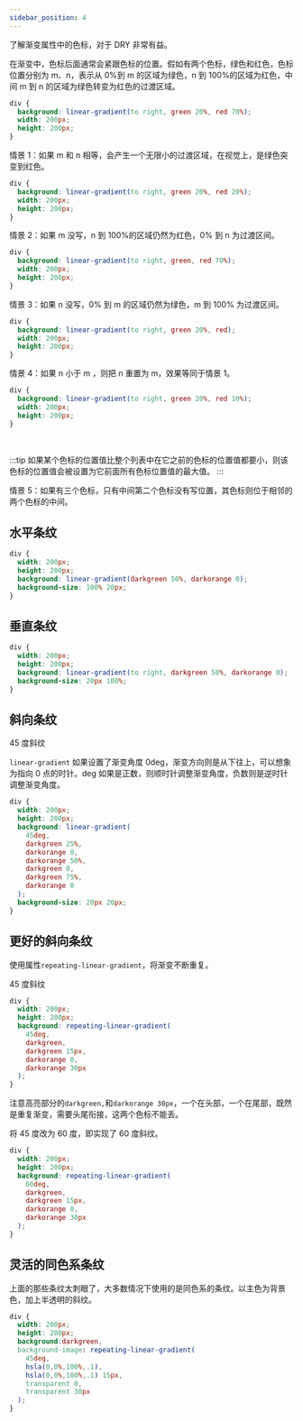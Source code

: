 ```yaml
---
sidebar_position: 4
---
```


了解渐变属性中的色标，对于 DRY 非常有益。

在渐变中，色标后面通常会紧跟色标的位置。假如有两个色标，绿色和红色，色标位置分别为 m、n，表示从 0%到 m 的区域为绿色，n 到 100%的区域为红色，中间 m 到 n 的区域为绿色转变为红色的过渡区域。

```css
div {
  background: linear-gradient(to right, green 20%, red 70%);
  width: 200px;
  height: 200px;
}
```

<div
  style={{
    background: "linear-gradient(to right, green 20%, red 70%)",
    width: 200,
    height: 200,
  }}
></div>

情景 1：如果 m 和 n 相等，会产生一个无限小的过渡区域，在视觉上，是绿色突变到红色。

```css
div {
  background: linear-gradient(to right, green 20%, red 20%);
  width: 200px;
  height: 200px;
}
```

<div
  style={{
    background: "linear-gradient(to right, green 20%, red 20%)",
    width: 200,
    height: 200,
  }}
></div>

情景 2：如果 m 没写，n 到 100%的区域仍然为红色，0% 到 n 为过渡区间。

```css
div {
  background: linear-gradient(to right, green, red 70%);
  width: 200px;
  height: 200px;
}
```

<div
  style={{
    background: "linear-gradient(to right, green, red 70%)",
    width: 200,
    height: 200,
  }}
></div>

情景 3：如果 n 没写，0% 到 m 的区域仍然为绿色，m 到 100% 为过渡区间。

```css
div {
  background: linear-gradient(to right, green 20%, red);
  width: 200px;
  height: 200px;
}
```

<div
  style={{
    background: "linear-gradient(to right, green 20%, red)",
    width: 200,
    height: 200,
  }}
></div>

情景 4：如果 n 小于 m ，则把 n 重置为 m，效果等同于情景 1。

```css
div {
  background: linear-gradient(to right, green 20%, red 10%);
  width: 200px;
  height: 200px;
}
```

<div
  style={{
    background: "linear-gradient(to right, green 20%, red 10%)",
    width: 200,
    height: 200,
  }}
></div>

<br />

:::tip
如果某个色标的位置值比整个列表中在它之前的色标的位置值都要小，则该色标的位置值会被设置为它前面所有色标位置值的最大值。
:::

情景 5：如果有三个色标，只有中间第二个色标没有写位置，其色标则位于相邻的两个色标的中间。

## 水平条纹

```css
div {
  width: 200px;
  height: 200px;
  background: linear-gradient(darkgreen 50%, darkorange 0);
  background-size: 100% 20px;
}
```

<div
  style={{
    width: 200,
    height: 200,
    background: "linear-gradient(darkgreen 50%, darkorange 0)",
    backgroundSize: "100% 20px",
  }}
></div>

## 垂直条纹

```css
div {
  width: 200px;
  height: 200px;
  background: linear-gradient(to right, darkgreen 50%, darkorange 0);
  background-size: 20px 100%;
}
```

<div
  style={{
    width: 200,
    height: 200,
    background: "linear-gradient(to right, darkgreen 50%, darkorange 0)",
    backgroundSize: "20px 100%",
  }}
></div>

## 斜向条纹

45 度斜纹

`linear-gradient` 如果设置了渐变角度 0deg，渐变方向则是从下往上，可以想象为指向 0 点的时针。deg 如果是正数，则顺时针调整渐变角度，负数则是逆时针调整渐变角度。

```css
div {
  width: 200px;
  height: 200px;
  background: linear-gradient(
    45deg,
    darkgreen 25%,
    darkorange 0,
    darkorange 50%,
    darkgreen 0,
    darkgreen 75%,
    darkorange 0
  );
  background-size: 20px 20px;
}
```

<div
  style={{
    width: 200,
    height: 200,
    background:
      "linear-gradient(45deg, darkgreen 25%, darkorange 0,darkorange 50%, darkgreen 0,darkgreen 75%,darkorange 0)",
    backgroundSize: "20px 20px",
  }}
></div>

## 更好的斜向条纹

使用属性`repeating-linear-gradient`，将渐变不断重复。

45 度斜纹

```css {6,9}
div {
  width: 200px;
  height: 200px;
  background: repeating-linear-gradient(
    45deg,
    darkgreen,
    darkgreen 15px,
    darkorange 0,
    darkorange 30px
  );
}
```

<div
  style={{
    width: 200,
    height: 200,
    background:
      "repeating-linear-gradient(45deg,darkgreen, darkgreen 15px, darkorange 0, darkorange 30px)",
  }}
></div>

注意高亮部分的`darkgreen,`和`darkorange 30px`，一个在头部，一个在尾部，既然是重复渐变，需要头尾衔接，这两个色标不能丢。

将 45 度改为 60 度，即实现了 60 度斜纹。

```css {5}
div {
  width: 200px;
  height: 200px;
  background: repeating-linear-gradient(
    60deg,
    darkgreen,
    darkgreen 15px,
    darkorange 0,
    darkorange 30px
  );
}
```

<div
  style={{
    width: 200,
    height: 200,
    background:
      "repeating-linear-gradient(60deg,darkgreen, darkgreen 15px, darkorange 0, darkorange 30px)",
  }}
></div>

## 灵活的同色系条纹

上面的那些条纹太刺眼了，大多数情况下使用的是同色系的条纹。以主色为背景色，加上半透明的斜纹。

```css
div {
  width: 200px;
  height: 200px;
  background:darkgreen,
  background-image: repeating-linear-gradient(
    45deg,
    hsla(0,0%,100%,.1),
    hsla(0,0%,100%,.1) 15px,
    transparent 0,
    transparent 30px
  );
}
```

<div
  style={{
    width: 200,
    height: 200,
    background: "darkgreen",
    backgroundImage:
      "repeating-linear-gradient(45deg, hsla(0,0%,100%,.1), hsla(0,0%,100%,.1) 15px, transparent 0, transparent 30px)",
  }}
></div>
